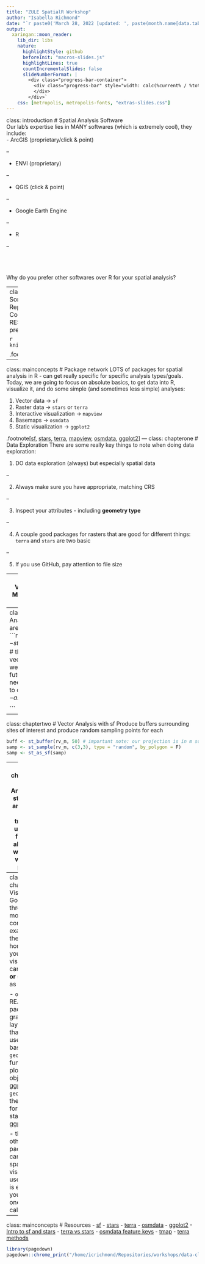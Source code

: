 ```yaml
---
title: "ZULE SpatialR Workshop"
author: "Isabella Richmond"
date: "`r paste0('March 28, 2022 [updated: ', paste(month.name[data.table::month(Sys.Date())], data.table::mday(Sys.Date()), data.table::year(Sys.Date())), ']')`"
output:
  xaringan::moon_reader:
    lib_dir: libs
    nature:
      highlightStyle: github
      beforeInit: "macros-slides.js"
      highlightLines: true
      countIncrementalSlides: false
      slideNumberFormat: |
        <div class="progress-bar-container">
          <div class="progress-bar" style="width: calc(%current% / %total% * 100%);">
          </div>
        </div>`
    css: [metropolis, metropolis-fonts, "extras-slides.css"]
---
```

class: introduction
# Spatial Analysis Software  
Our lab's expertise lies in MANY softwares (which is extremely cool), they include:  
- ArcGIS (proprietary/click & point)

--

- ENVI (proprietary)

--

- QGIS (click & point)

--

- Google Earth Engine 

--

- R   
  
--
  
<br><br><br>
Why do you prefer other softwares over R for your spatial analysis?

---
class: introduction 
# Very Briefly - Some Advantages 
- Reproducibility/Documentation 
- Continuity 
- Visualization
- RESOURCES (see the end of this presentation)
- All the other usual stuff 

```r
knitr::include_graphics("esri.jpeg")
```

.footnote[[fig. source](https://twitter.com/Donny_V/status/1056208331830894592)]
---

class: mainconcepts
# Package network 
LOTS of packages for spatial analysis in R - can get really specific for specific analysis types/goals. Today, we are going to focus on absolute basics, to get data into R, visualize it, and do some simple (and sometimes less simple) analyses:  

1. Vector data -> `sf`
2. Raster data -> `stars` or `terra` 
3. Interactive visualization -> `mapview`
4. Basemaps -> `osmdata` 
5. Static visualization -> `ggplot2` 

.footnote[[sf](https://r-spatial.github.io/sf/), [stars](https://r-spatial.github.io/stars/), [terra](https://rspatial.org/terra/pkg/1-introduction.html), [mapview](https://r-spatial.github.io/mapview/), [osmdata](https://docs.ropensci.org/osmdata/), 
[ggplot2](https://ggplot2.tidyverse.org/)]
---
class: chapterone 
# Data Exploration 
There are some really key things to note when doing data exploration:  

1. DO data exploration (always) but especially spatial data   

--

2. Always make sure you have appropriate, matching CRS   

--

3. Inspect your attributes - including **geometry type**  

--

4. A couple good packages for rasters that are good for different things: `terra` and `stars` are two basic   

--

5. If you use GitHub, pay attention to file size  


---
class: chaptertwo
# Vector Analysis with sf 
Merge polygons with the same ruelle IDs

```r
rv_m <- rv |>
  dplyr::group_by(RUELLE_ID) |>
  dplyr::summarise(geometry = st_union(geometry), 
                   nhood = first(PROPRIETAI),
                   codenhood = first(CODE_ARR),
                   date = first(DATE_AMENA))
```

---
class: chaptertwo
# Vector Analysis with sf 
Calculate area of our sampling sites 
```r
rv_m$area <- st_area(rv_m) 
class(rv_m$area) # this function returns a vector of class "units" 
# if we want to use this info in future operations - we need to convert from units to double
rv_m$area <- as.double(rv_m$area)

```

---
class: chaptertwo
# Vector Analysis with sf 
Produce buffers surrounding sites of interest and produce random sampling points for each 
```r
buff <- st_buffer(rv_m, 50) # important note: our projection is in m so 
samp <- st_sample(rv_m, c(3,3), type = "random", by_polygon = F)
samp <- st_as_sf(samp)
```

---
class: chaptertwo 
# Raster Analysis with stars
Raster analysis can be a bit trickier but using `stars` for rasters allows us to work tightly with the `sf` package.   

Functions `aggregate` and `st_extract` can be especially useful, depending on our goals 

```r
library(sf)
library(stars)
library(mapview)

# Data ------------------------------------------------------
buff <- readRDS("C:/Users/I_RICHMO/Documents/Repositories/workshops/spatial-r/example/input/cleaned/buffers.rds")
cc <- read_stars("C:/Users/I_RICHMO/Documents/Repositories/workshops/spatial-r/example/input/canopy-cover.tif")

# Buffers ---------------------------------------------------
# let's intersect our land use/canopy cover with the buffers we created 
cc_int <- cc[buff]
mapview(cc_int)

```

---
class: chapterthree 
# Visualization
Going to work through a bit more of a complex example but the take-home is that your visualizations can **scale up or scale down** as you wish! 

- `osmdata` is a REALLY useful package for grabbing layers/features that you can use in your basemaps 
- `geom_sf` is the function for plotting a sf object in ggplot 
- `geom_stars` is the function for plotting a stars object in ggplot 

- there are other packages you can use for spatial data visualization... use whatever is easiest for you! Another one I love is called `tmap`

---
class: mainconcepts 
# Resources 
- [sf](https://r-spatial.github.io/sf/)
- [stars](https://r-spatial.github.io/stars/articles/stars1.html) 
- [terra](https://rspatial.org/terra/)
- [osmdata](https://docs.ropensci.org/osmdata/)
- [ggplot2](https://ggplot2.tidyverse.org/)
- [Intro to sf and stars](https://keen-swartz-3146c4.netlify.app/sf.html)
- [terra vs stars](https://www.r-bloggers.com/2021/05/a-comparison-of-terra-and-stars-packages/)
- [osmdata feature keys](https://wiki.openstreetmap.org/wiki/Map_features)
- [tmap](https://cran.r-project.org/web/packages/tmap/vignettes/tmap-getstarted.html)
- [terra methods](https://rspatial.github.io/terra/reference/terra-package.html)

```r
library(pagedown)
pagedown::chrome_print("/home/icrichmond/Repositories/workshops/data-cleaning/presentation/presentation-slides.html")
```